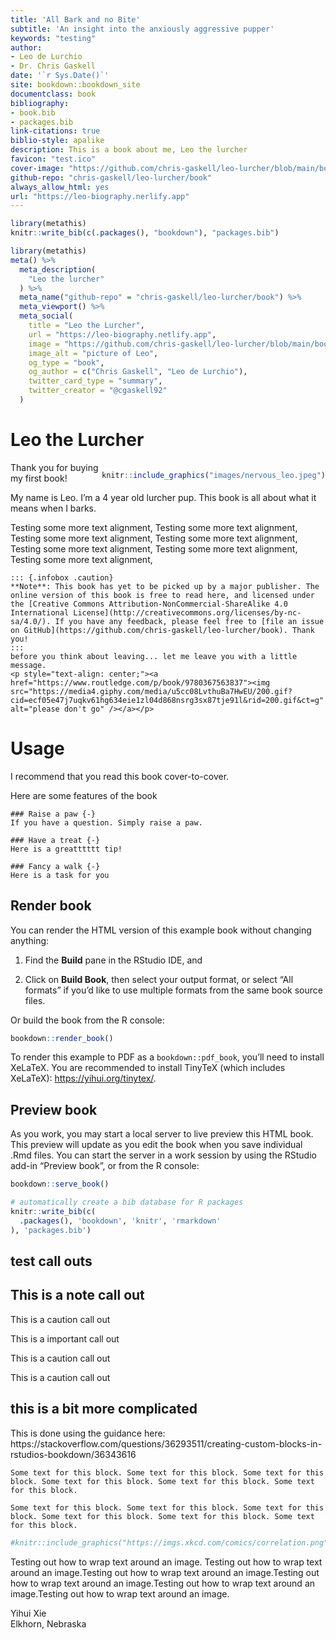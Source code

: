 ```yaml
---
title: 'All Bark and no Bite'
subtitle: 'An insight into the anxiously aggressive pupper'
keywords: "testing" 
author:
- Leo de Lurchio
- Dr. Chris Gaskell
date: '`r Sys.Date()`'
site: bookdown::bookdown_site
documentclass: book
bibliography:
- book.bib
- packages.bib
link-citations: true
biblio-style: apalike
description: This is a book about me, Leo the lurcher
favicon: "test.ico"
cover-image: "https://github.com/chris-gaskell/leo-lurcher/blob/main/book/images/nervous_leo.jpeg?raw=true"
github-repo: "chris-gaskell/leo-lurcher/book"
always_allow_html: yes
url: "https://leo-biography.nerlify.app"
---
```


```r
library(metathis)
knitr::write_bib(c(.packages(), "bookdown"), "packages.bib")
```

```r
library(metathis)
meta() %>%
  meta_description(
    "Leo the lurcher"
  ) %>% 
  meta_name("github-repo" = "chris-gaskell/leo-lurcher/book") %>% 
  meta_viewport() %>% 
  meta_social(
    title = "Leo the Lurcher",
    url = "https://leo-biography.netlify.app",
    image = "https://github.com/chris-gaskell/leo-lurcher/blob/main/book/images/nervous_leo.jpeg?raw=true",
    image_alt = "picture of Leo",
    og_type = "book",
    og_author = c("Chris Gaskell", "Leo de Lurchio"),
    twitter_card_type = "summary",
    twitter_creator = "@cgaskell92"
  )
```

# Leo the Lurcher {-}

<div style= "float:right;position: relative; top: 0px;">
```r
knitr::include_graphics("images/nervous_leo.jpeg")
```

</div>

Thank you for buying my first book!

My name is Leo. I'm a 4 year old lurcher pup. This book is all about what it means when I barks.

Testing some more text alignment, Testing some more text alignment, Testing some more text alignment, Testing some more text alignment, Testing some more text alignment, Testing some more text alignment, Testing some more text alignment,

```asis
::: {.infobox .caution}
**Note**: This book has yet to be picked up by a major publisher. The online version of this book is free to read here, and licensed under the [Creative Commons Attribution-NonCommercial-ShareAlike 4.0 International License](http://creativecommons.org/licenses/by-nc-sa/4.0/). If you have any feedback, please feel free to [file an issue on GitHub](https://github.com/chris-gaskell/leo-lurcher/book). Thank you!
:::
before you think about leaving... let me leave you with a little message.
<p style="text-align: center;"><a href="https://www.routledge.com/p/book/9780367563837"><img src="https://media4.giphy.com/media/u5cc08LvthuBa7HwEU/200.gif?cid=ecf05e47j7uqkv61hg634eie1zl04d868nsrg3sx87tje91l&rid=200.gif&ct=g" alt="please don't go" /></a></p>
```


# Usage {-}

I recommend that you read this book cover-to-cover.

Here are some features of the book

```block
### Raise a paw {-}
If you have a question. Simply raise a paw.
```

```block
### Have a treat {-}
Here is a greatttttt tip!
```

```block
### Fancy a walk {-}
Here is a task for you
```



## Render book

You can render the HTML version of this example book without changing anything:

1. Find the **Build** pane in the RStudio IDE, and

1. Click on **Build Book**, then select your output format, or select "All formats" if you'd like to use multiple formats from the same book source files.

Or build the book from the R console:

```r
bookdown::render_book()
```

To render this example to PDF as a `bookdown::pdf_book`, you'll need to install XeLaTeX. You are recommended to install TinyTeX (which includes XeLaTeX): <https://yihui.org/tinytex/>.

## Preview book

As you work, you may start a local server to live preview this HTML book. This preview will update as you edit the book when you save individual .Rmd files. You can start the server in a work session by using the RStudio add-in "Preview book", or from the R console:

```r
bookdown::serve_book()
```


```r
# automatically create a bib database for R packages
knitr::write_bib(c(
  .packages(), 'bookdown', 'knitr', 'rmarkdown'
), 'packages.bib')
```

## test call outs

::: {.rmdnote}
## This is a note call out
:::

::: {.rmdcaution}
This is a caution call out
:::

::: {.rmdimportant}
This is a important call out
:::

::: {.rmdtip}
This is a caution call out
:::

::: {.rmdwarning}
This is a caution call out
:::

## this is a bit more complicated

This is done using the guidance here:
https://stackoverflow.com/questions/36293511/creating-custom-blocks-in-rstudios-bookdown/36343616

```block
Some text for this block. Some text for this block. Some text for this block. Some text for this block. Some text for this block. Some text for this block.
```

```block
Some text for this block. Some text for this block. Some text for this block. Some text for this block. Some text for this block. Some text for this block.
```

```r
#knitr::include_graphics("https://imgs.xkcd.com/comics/correlation.png")
```


Testing out how to wrap text around an image. Testing out how to wrap text around an image.Testing out how to wrap text around an image.Testing out how to wrap text around an image.Testing out how to wrap text around an image.Testing out how to wrap text around an image.


::: {.flushright data-latex=""}
Yihui Xie  
Elkhorn, Nebraska
:::



